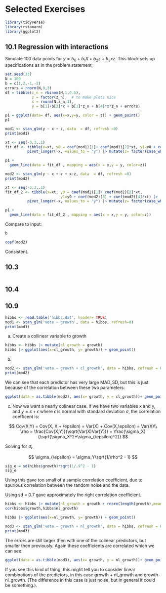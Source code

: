# Selected Exercises
```r
library(tidyverse)
library(rstanarm)
library(ggplot2)
```

## 10.1 Regression with interactions

Simulate 100 data points for $y = b_0 + b_1 X + b_2 z + b_3 x z$. 
This block sets up specifications as in the problem statement;
```r
set.seed(33)
N = 100
b = c(1,2,-1,-2)
errors = rnorm(N,0,3)
df = tibble(z_n = rbinom(N,1,0.5),
            z = factor(z_n),  # to make plots nice
            x = rnorm(N,z_n,1),
            y = b[1]+b[2]*x + b[3]*z_n + b[4]*x*z_n + errors)
```
```r
p1 = ggplot(data= df, aes(x=x,y=y, color = z)) + geom_point()
p1

```

```r
mod1 <- stan_glm(y ~ x + z, data  = df, refresh =0)
print(mod1)
```

```r
xt <- seq(-3,3,.1)
fit_df <- tibble(x=xt, y0 = coef(mod1)[1]+ coef(mod1)[2]*xt, y1=y0 + coef(mod1)[3]) |>
          pivot_longer(-x, values_to = "y") |> mutate(z= factor(case_when(name=="y0" ~ 0,TRUE ~1)))
```


```r
p1 + 
  geom_line(data = fit_df , mapping = aes(x = x,y = y, color=z)) 
```

```r
mod2 <- stan_glm(y ~ x + z + x:z, data  = df, refresh =0)
print(mod2)
```

```r
xt <- seq(-3,3,.1)
fit_df_2 <- tibble(x=xt, y0 = coef(mod2)[1]+ coef(mod2)[2]*xt,
                         y1=y0 + coef(mod2)[3] + coef(mod2)[4]*xt) |>
          pivot_longer(-x, values_to = "y") |> mutate(z= factor(case_when(name=="y0" ~ 0,TRUE ~1)))
```


```r
p1 + 
  geom_line(data = fit_df_2 , mapping = aes(x = x,y = y, color=z)) 
```


Compare to input:
```r
b
```
```r
coef(mod2)
```

Consistent.

## 10.3

```r

```

## 10.4

## 10.9

```r
hibbs <- read.table('hibbs.dat', header= TRUE)
mod1 <- stan_glm('vote ~ growth', data = hibbs, refresh=0)
print(mod1)
```


a) Create a collinear variable to growth

```r
hibbs <- hibbs |> mutate(cl_growth = growth)
hibbs |> ggplot(aes(x=cl_growth, y= growth)) + geom_point()
```

b)

```r
mod2 <- stan_glm('vote ~ growth + cl_growth', data = hibbs, refresh = 0)
print(mod2)
```

We can see that each predictor has very large MAD_SD, but this is just because of the correlation between these two parameters:

```r
ggplot(data = as.tibble(mod2), aes(x= growth, y = cl_growth))+ geom_point()
```

c)
Now we want a nearly colinear case. If we have two variables x and y, and $y = x + \epsilon$ where $\epsilon$ is normal with standard deviation $\sigma$, the correlation coefficent is:

$$
Cov(X,Y) = Cov(X, X + \epsilon) = Var(X) + Cov(X,\epsilon) = Var(X)\\
\rho = \frac{Cov(X,Y)}{\sqrt{Var(X)Var(Y)}} = \frac{\sigma_X}{\sqrt{\sigma_X^2+\sigma_{\epsilon}^2}} 
$$

Solving for $\sigma_{\epsilon}$

$$
\sigma_{\epsilon} = \sigma_Y\sqrt{1/\rho^2 - 1}
$$
```r
sig_e = sd(hibbs$growth)*sqrt(1/.9^2 - 1)
sig_e
```

Using this gave too small of a sample correlation coefficient, due to spurious correlation between the random noise and the data.

Using sd = 0.7 gave approximately the right correlation coefficient. 

```r
hibbs <- hibbs |> mutate(nl_growth = growth + rnorm(length(growth),mean = 0,sd = 0.7))
cor(hibbs$growth,hibbs$nl_growth)
```

```r
hibbs |> ggplot(aes(x=nl_growth, y= growth)) + geom_point()
```

```r
mod3 <- stan_glm('vote ~ growth + nl_growth', data = hibbs, refresh = 0)
print(mod3)
```

The errors are still larger then with one of the colinear predictors, but smaller then previously. Again these coefficients are correlated which we can see:


```r
ggplot(data = as.tibble(mod3), aes(x= growth, y = nl_growth))+ geom_point()
```

If you see this kind of thing, this might tell you to consider linear combinations of the predictors, in this case growth + nl_growth and growth- nl_growth.  (The difference in this case is just noise, but in general it could be something.).  

